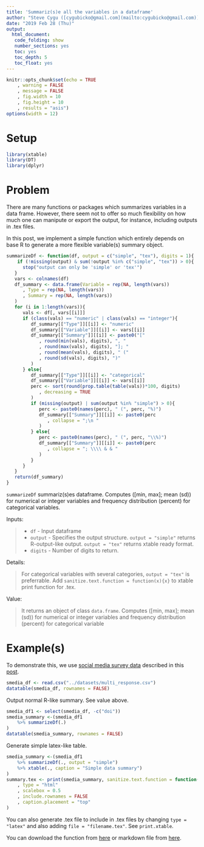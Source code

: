 ```yaml
---
title: 'Summariz(s)e all the variables in a dataframe'
author: "Steve Cygu ([cygubicko@gmail.com](mailto:cygubicko@gmail.com))"
date: "2019 Feb 28 (Thu)"
output:
  html_document:
   code_folding: show
   number_sections: yes
   toc: yes
   toc_depth: 5
   toc_float: yes
---
```


```r
knitr::opts_chunk$set(echo = TRUE
	, warning = FALSE
	, message = FALSE
	, fig.width = 10
	, fig.height = 10
	, results = "asis")
options(width = 12)
```
# Setup

```r
library(xtable)
library(DT)
library(dplyr)
```

# Problem

There are many functions or packages which summarizes variables in a data frame. However, there seem not to offer so much flexibility on how much one can manipute or export the output, for instance, including outputs in .tex files. 

In this post, we implement a simple function which entirely depends on base R to generate a more flexible variable(s) summary object.

```r
summarizeDf <- function(df, output = c("simple", "tex"), digits = 1){
	if (!missing(output) & sum(!output %in% c("simple", "tex")) > 0){
      stop("output can only be 'simple' or 'tex'")
   }
   vars <- colnames(df)
   df_summary <- data.frame(Variable = rep(NA, length(vars))
      , Type = rep(NA, length(vars))
      , Summary = rep(NA, length(vars))
   )
   for (i in 1:length(vars)){
      vals <- df[, vars[[i]]]
      if (class(vals) == "numeric" | class(vals) == "integer"){
         df_summary[["Type"]][[i]] <- "numeric"
         df_summary[["Variable"]][[i]] <- vars[[i]]
         df_summary[["Summary"]][[i]] <- paste0("["
            , round(min(vals), digits), ", "
            , round(max(vals), digits), "]; "
            , round(mean(vals), digits), " ("
            , round(sd(vals), digits), ")"
         )
      } else{
         df_summary[["Type"]][[i]] <- "categorical"
         df_summary[["Variable"]][[i]] <- vars[[i]]
         perc <- sort(round(prop.table(table(vals))*100, digits)
            , decreasing = TRUE
         )
         if (missing(output) | sum(output %in% "simple") > 0){
            perc <- paste0(names(perc), " (", perc, "%)")
            df_summary[["Summary"]][[i]] <- paste0(perc
               , collapse = ";\n "
            )
         } else{
            perc <- paste0(names(perc), " (", perc, "\\%)")
            df_summary[["Summary"]][[i]] <- paste0(perc
               , collapse = "; \\\\ & & "
            )
         }
      }
   }
   return(df_summary)
}

```

`summarizeDf` summariz(s)es dataframe. Computes ([min, max]; mean (sd)) for numerical or integer variables and frequency distribution (percent) for categorical variables.

Inputs:

> * `df` - Input dataframe
> * `output` - Specifies the output structure. `output = "simple"` returns R-output-like output. `output = "tex"` returns xtable ready format.
> * `digits` - Number of digits to return.

Details:

> For categorical variables with several categories, `output = "tex"` is preferrable. Add `sanitize.text.function = function(x){x}` to xtable print function for .tex.

Value:

> It returns an object of class `data.frame`. Computes ([min, max]; mean (sd)) for numerical or integer variables and frequency distribution (percent) for categorical variable

# Example(s)

To demonstrate this, we use [social media survey data](https://github.com/CYGUBICKO/miscellaneous/tree/master/datasets) described in this [post](https://cygubicko.github.io/miscellaneous/separate_entries.html).


```r
smedia_df <- read.csv("../datasets/multi_response.csv")
datatable(smedia_df, rownames = FALSE)
```

Output normal R-like summary. See value above.

```r
smedia_df1 <- select(smedia_df, -c("doi"))
smedia_summary <-(smedia_df1
  	%>% summarizeDf(.)
)
datatable(smedia_summary, rownames = FALSE)
```

Generate simple latex-like table.

```r
smedia_summary <-(smedia_df1
  	%>% summarizeDf(., output = "simple")
	%>% xtable(., caption = "Simple data summary")
)
summary.tex <- print(smedia_summary, sanitize.text.function = function(x){x}
	, type = "html"
	, scalebox = 0.5
  	, include.rownames = FALSE
  	, caption.placement = "top"
)
```

You can also generate .tex file to include in .tex files by changing `type = "latex"` and also adding `file = "filename.tex"`. See `print.xtable`.

You can download the function from [here](https://github.com/CYGUBICKO/miscellaneous/tree/master/funs) or markdown file from [here](https://github.com/CYGUBICKO/miscellaneous/tree/master/data_mgt).



